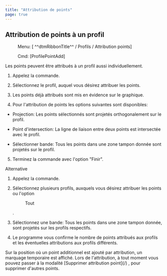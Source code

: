 ```yaml
---
title: "Attribution de points"
page: true
---
```

## Attribution de points &#224; un profil
 <Menu> Menu: [ ^^dtmRibbonTitle^^ / Profils / Attribution points] </Menu> 
 <Menu> Cmd: [ProfilePointAdd] </Menu> 

Les points peuvent &#234;tre attribu&#233;s &#224; un profil aussi individuellement. 


1. Appelez la commande.

2. S&#233;lectionnez le profil, auquel vous d&#233;sirez attribuer les points.

3. Les points d&#233;j&#224; attribu&#233;s sont mis en &#233;vidence sur le graphique.

4. Pour l&#39;attribution de points les options suivantes sont disponibles:

- Projection: Les points s&#233;lectionn&#233;s sont projet&#233;s orthogonalement sur le profil.

- Point d&#39;intersection: La ligne de liaison entre deux points est intersect&#233;e avec le profil.

- S&#233;lectionner bande: Tous les points dans une zone tampon donn&#233;e sont projet&#233;s sur le profil.



5. Terminez la commande avec l&#39;option &quot;Finir&quot;.



Alternative


1. Appelez la commande.

2. S&#233;lectionnez plusieurs profils, auxquels vous d&#233;sirez attribuer les points ou l&#39;option <Menu>Tout</Menu> .

3. S&#233;lectionnez une bande: Tous les points dans une zone tampon donn&#233;e, sont projet&#233;s sur les profils respectifs.

4. Le programme vous confirme le nombre de points attribu&#233;s aux profils et les &#233;ventuelles attributions aux profils diff&#233;rents.



<Success>
Sur la position o&#249; un point additionnel est ajout&#233; par attribution, un marquage temporaire est affich&#233;.
</Success>

<Success>
Lors de l&#39;attribution, &#224; tout moment vous pouvez passer &#224; la modalit&#233;  <Italic> [Supprimer attribution point](/)
 </Italic> , pour supprimer d&#39;autres points.
</Success>

